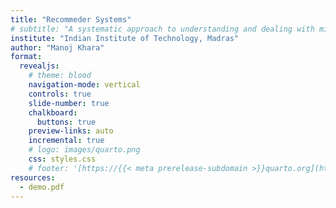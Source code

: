 ```yaml
---
title: "Recommeder Systems"
# subtitle: "A systematic approach to understanding and dealing with missing data"
institute: "Indian Institute of Technology, Madras"
author: "Manoj Khara"
format:
  revealjs: 
    # theme: blood
    navigation-mode: vertical
    controls: true
    slide-number: true
    chalkboard: 
      buttons: true
    preview-links: auto
    incremental: true
    # logo: images/quarto.png
    css: styles.css
    # footer: '[https://{{< meta prerelease-subdomain >}}quarto.org](https://{{< meta prerelease-subdomain >}}quarto.org)'
resources:
  - demo.pdf
---
```

